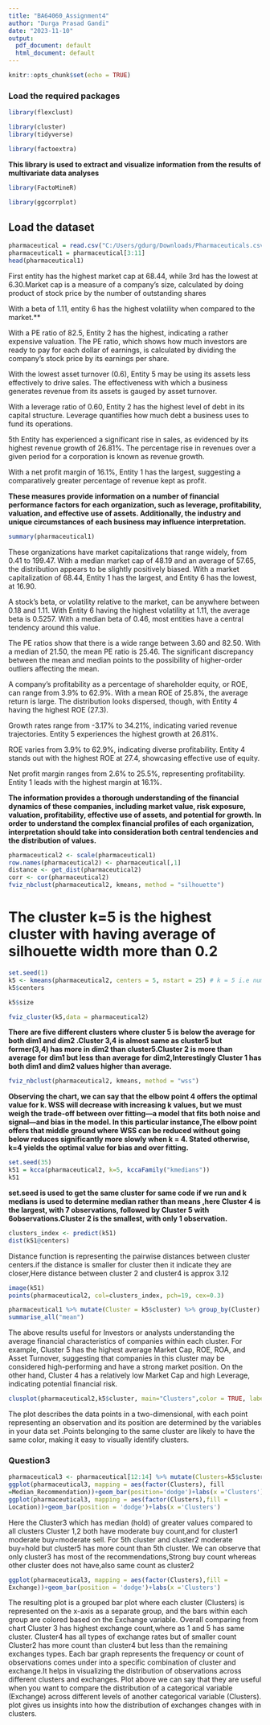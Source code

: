 ```yaml
---
title: "BA64060_Assignment4"
author: "Durga Prasad Gandi"
date: "2023-11-10"
output:
  pdf_document: default
  html_document: default
---
```


```r
knitr::opts_chunk$set(echo = TRUE)
```

### Load the required packages
```r
library(flexclust)
```
```r
library(cluster)
library(tidyverse) 

```
```r

library(factoextra)
```
**This library is used to extract and visualize information from the results of multivariate data analyses**

```r
library(FactoMineR)

library(ggcorrplot)
```
## Load the dataset

```r
pharmaceutical = read.csv("C:/Users/gdurg/Downloads/Pharmaceuticals.csv")
pharmaceutical1 = pharmaceutical[3:11]
head(pharmaceutical1)
```

First entity has the highest market cap at 68.44, while 3rd has the lowest at 6.30.Market cap is a measure of a company's size, calculated by doing product of stock price by the number of outstanding shares

With a beta of 1.11, entity 6 has the highest volatility when compared to the market.**

With a PE ratio of 82.5, Entity 2 has the highest, indicating a rather expensive valuation.
The PE ratio, which shows how much investors are ready to pay for each dollar of earnings, is calculated by dividing the company's stock price by its earnings per share.

With the lowest asset turnover (0.6), Entity 5 may be using its assets less effectively to drive sales.
The effectiveness with which a business generates revenue from its assets is gauged by asset turnover.

With a leverage ratio of 0.60, Entity 2 has the highest level of debt in its capital structure.
Leverage quantifies how much debt a business uses to fund its operations.

5th Entity has experienced a significant rise in sales, as evidenced by its highest revenue growth of 26.81%.
The percentage rise in revenues over a given period for a corporation is known as revenue growth.

With a net profit margin of 16.1%, Entity 1 has the largest, suggesting a comparatively greater percentage of revenue kept as profit.

**These measures provide information on a number of financial performance factors for each organization, such as leverage, profitability, valuation, and effective use of assets. Additionally, the industry and unique circumstances of each business may influence interpretation.**

```r
summary(pharmaceutical1)
```

These organizations have market capitalizations that range widely, from 0.41 to 199.47. With a median market cap of 48.19 and an average of 57.65, the distribution appears to be slightly positively biased. With a market capitalization of 68.44, Entity 1 has the largest, and Entity 6 has the lowest, at 16.90.

A stock's beta, or volatility relative to the market, can be anywhere between 0.18 and 1.11. With Entity 6 having the highest volatility at 1.11, the average beta is 0.5257. With a median beta of 0.46, most entities have a central tendency around this value.

The PE ratios show that there is a wide range between 3.60 and 82.50. With a median of 21.50, the mean PE ratio is 25.46. The significant discrepancy between the mean and median points to the possibility of higher-order outliers affecting the mean.

A company's profitability as a percentage of shareholder equity, or ROE, can range from 3.9% to 62.9%. With a mean ROE of 25.8%, the average return is large. The distribution looks dispersed, though, with Entity 4 having the highest ROE (27.3).

Growth rates range from -3.17% to 34.21%, indicating varied revenue trajectories.
Entity 5 experiences the highest growth at 26.81%.

ROE varies from 3.9% to 62.9%, indicating diverse profitability.
Entity 4 stands out with the highest ROE at 27.4, showcasing effective use of equity.

Net profit margin ranges from 2.6% to 25.5%, representing profitability.
Entity 1 leads with the highest margin at 16.1%.

**The information provides a thorough understanding of the financial dynamics of these companies, including market value, risk exposure, valuation, profitability, effective use of assets, and potential for growth. In order to understand the complex financial profiles of each organization, interpretation should take into consideration both central tendencies and the distribution of values.**




```r
pharmaceutical2 <- scale(pharmaceutical1)
row.names(pharmaceutical2) <- pharmaceutical[,1]
distance <- get_dist(pharmaceutical2)
corr <- cor(pharmaceutical2)
fviz_nbclust(pharmaceutical2, kmeans, method = "silhouette")
```

# The cluster k=5 is the highest cluster with having average of silhouette width more than 0.2 


```r
set.seed(1)
k5 <- kmeans(pharmaceutical2, centers = 5, nstart = 25) # k = 5 i.e number of restarts =25
k5$centers 

```
```r
k5$size
```

```r
fviz_cluster(k5,data = pharmaceutical2)
```
**There are five different clusters where cluster 5 is below the average for both dim1 and dim2 .Cluster 3,4 is almost same as cluster5 but former(3,4) has more in dim2 than cluster5.Cluster 2 is more than average for dim1 but less than average for dim2,Interestingly Cluster 1 has both dim1 and dim2 values higher than average.**



```r
fviz_nbclust(pharmaceutical2, kmeans, method = "wss")
```
**Observing the chart, we can say that the elbow point 4 offers the optimal value for k. WSS will decrease with increasing k values, but we must weigh the trade-off between over fitting—a model that fits both noise and signal—and bias in the model. In this particular instance,The elbow point offers that middle ground where WSS can be reduced without going below reduces significantly more slowly when k = 4. Stated otherwise, k=4 yields the optimal value for bias and over fitting.**



```r
set.seed(35)
k51 = kcca(pharmaceutical2, k=5, kccaFamily("kmedians"))
k51
```

**set.seed is used to get the same cluster for same code if we run and k medians is used to determine median rather than means ,here Cluster 4 is the largest, with 7 observations, followed by Cluster 5 with 6observations.Cluster 2 is the smallest, with only 1 observation.**

```r
clusters_index <- predict(k51)
dist(k51@centers)
```
Distance function is representing the pairwise distances between cluster centers.if  the distance is smaller for cluster then it indicate they are closer,Here distance between cluster 2 and cluster4 is approx 3.12


```r
image(k51)
points(pharmaceutical2, col=clusters_index, pch=19, cex=0.3)
```

```r
pharmaceutical1 %>% mutate(Cluster = k5$cluster) %>% group_by(Cluster) %>%
summarise_all("mean")
```
The above results useful for Investors or analysts understanding the average financial characteristics of companies within each cluster.
For example, Cluster 5 has the highest average Market Cap, ROE, ROA, and Asset Turnover, suggesting that companies in this cluster may be considered high-performing and have a strong market position.
On the other hand, Cluster 4 has a relatively low Market Cap and high Leverage, indicating potential financial risk.



```r
clusplot(pharmaceutical2,k5$cluster, main="Clusters",color = TRUE, labels = 3,lines =0)
```
The plot describes the data points in a two-dimensional, with each point representing an observation  and its position are determined by the variables in your data set .Points belonging to the same cluster are likely to have the same color, making it easy to visually identify clusters.

### Question3

```r
pharmaceutical3 <- pharmaceutical[12:14] %>% mutate(Clusters=k5$cluster)
ggplot(pharmaceutical3, mapping = aes(factor(Clusters), fill
=Median_Recommendation))+geom_bar(position='dodge')+labs(x ='Clusters')
ggplot(pharmaceutical3, mapping = aes(factor(Clusters),fill =
Location))+geom_bar(position = 'dodge')+labs(x ='Clusters')
```

Here the Cluster3 which has median (hold) of greater values compared to all clusters
Cluster 1,2 both have moderate buy count,and for cluster1  moderate buy=moderate sell.
For 5th cluster and cluster2  moderate buy=hold but cluster5 has more count than 5th cluster.
We can observe that only cluster3 has most of the recommendations,Strong buy count whereas other cluster does not have,also same count as cluster2



```r
ggplot(pharmaceutical3, mapping = aes(factor(Clusters),fill =
Exchange))+geom_bar(position = 'dodge')+labs(x ='Clusters')
```




The resulting plot is a grouped bar plot where each cluster (Clusters) is represented on the x-axis as a separate group, and the bars within each group are colored based on the Exchange variable.
Overall comparing from chart Cluster 3 has highest exchange count,where as 1 and 5 has same cluster.
Cluster4 has all types of exchange rates but of smaller count
Cluster2 has more count than cluster4 but less than the remaining exchanges types.
Each bar graph represents the frequency or count of observations comes under into a specific combination of cluster and exchange.It helps in visualizing the distribution of observations across different clusters and exchanges. Plot above we can say that they are  useful when you want to compare the distribution of a categorical variable (Exchange) across different levels of another categorical variable (Clusters).
plot gives us insights into how the distribution of exchanges changes with in clusters.
